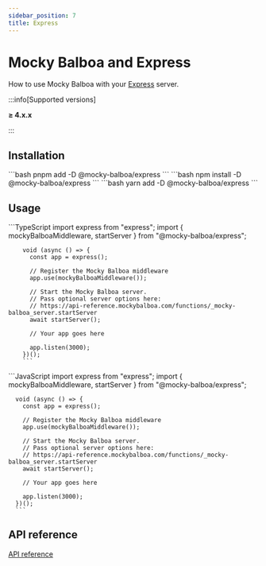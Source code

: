 ```yaml
---
sidebar_position: 7
title: Express
---
```


# Mocky Balboa and Express

How to use Mocky Balboa with your [Express](https://expressjs.com/) server.

:::info[Supported versions]

__≥ 4.x.x__

:::

## Installation

<Tabs groupId="package-manager">
  <TabItem value="pnpm" label="pnpm" default>
      ```bash
      pnpm add -D @mocky-balboa/express
      ```
    </TabItem>
  <TabItem value="npm" label="npm">
    ```bash
    npm install -D @mocky-balboa/express
    ```
  </TabItem>
  <TabItem value="yarn" label="yarn">
    ```bash
    yarn add -D @mocky-balboa/express
    ```
  </TabItem>
</Tabs>

## Usage

<Tabs groupId="javascript-language">
  <TabItem value="typescript" label="TypeScript" default>
        ```TypeScript
        import express from "express";
        import { mockyBalboaMiddleware, startServer } from "@mocky-balboa/express";

        void (async () => {
          const app = express();

          // Register the Mocky Balboa middleware
          app.use(mockyBalboaMiddleware());

          // Start the Mocky Balboa server.
          // Pass optional server options here:
          // https://api-reference.mockybalboa.com/functions/_mocky-balboa_server.startServer
          await startServer();

          // Your app goes here

          app.listen(3000);
        })();
        ```
  </TabItem>
  <TabItem value="javascript" label="JavaScript">
      ```JavaScript
      import express from "express";
      import { mockyBalboaMiddleware, startServer } from "@mocky-balboa/express";

      void (async () => {
        const app = express();

        // Register the Mocky Balboa middleware
        app.use(mockyBalboaMiddleware());

        // Start the Mocky Balboa server.
        // Pass optional server options here:
        // https://api-reference.mockybalboa.com/functions/_mocky-balboa_server.startServer
        await startServer();

        // Your app goes here

        app.listen(3000);
      })();
      ```
  </TabItem>
</Tabs>

## API reference

[API reference](https://api-reference.mockybalboa.com/modules/_mocky-balboa_express)
